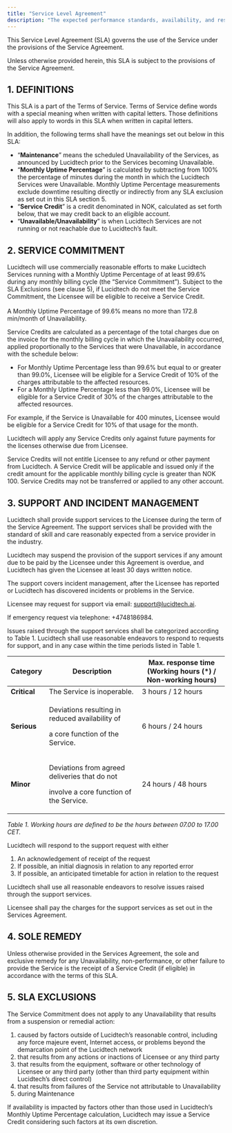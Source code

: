 ```yaml
---
title: "Service Level Agreement"
description: "The expected performance standards, availability, and responsibilities of the service provider."
---
```


This Service Level Agreement (SLA) governs the use of the Service under the provisions of the Service Agreement.

Unless otherwise provided herein, this SLA is subject to the provisions of the Service Agreement.

## **1. DEFINITIONS**

This SLA is a part of the Terms of Service. Terms of Service define words with a special meaning when written with capital letters. Those definitions will also apply to words in this SLA when written in capital letters.

In addition, the following terms shall have the meanings set out below in this SLA:

* “**Maintenance**” means the scheduled Unavailability of the Services, as announced by Lucidtech prior to the Services becoming Unavailable.
* “**Monthly Uptime Percentage**” is calculated by subtracting from 100% the percentage of minutes during the month in which the Lucidtech Services were Unavailable. Monthly Uptime Percentage measurements exclude downtime resulting directly or indirectly from any SLA exclusion as set out in this SLA section 5.
* “**Service Credit**” is a credit denominated in NOK, calculated as set forth below, that we may credit back to an eligible account.
* “**Unavailable/Unavailability**” is when Lucidtech Services are not running or not reachable due to Lucidtech’s fault.

## **2. SERVICE COMMITMENT**

Lucidtech will use commercially reasonable efforts to make Lucidtech Services running with a Monthly Uptime Percentage of at least 99.6% during any monthly billing cycle (the “Service Commitment”). Subject to the SLA Exclusions (see clause 5), if Lucidtech do not meet the Service Commitment, the Licensee will be eligible to receive a Service Credit.\
\
A Monthly Uptime Percentage of 99.6% means no more than 172.8 min/month of Unavailability.

Service Credits are calculated as a percentage of the total charges due on the invoice for the monthly billing cycle in which the Unavailability occurred, applied proportionally to the Services that were Unavailable, in accordance with the schedule below:

* For Monthly Uptime Percentage less than 99.6% but equal to or greater than 99.0%, Licensee will be eligible for a Service Credit of 10% of the charges attributable to the affected resources.
* For a Monthly Uptime Percentage less than 99.0%, Licensee will be eligible for a Service Credit of 30% of the charges attributable to the affected resources.

For example, if the Service is Unavailable for 400 minutes, Licensee would be eligible for a Service Credit for 10% of that usage for the month.

Lucidtech will apply any Service Credits only against future payments for the licenses otherwise due from Licensee.

Service Credits will not entitle Licensee to any refund or other payment from Lucidtech. A Service Credit will be applicable and issued only if the credit amount for the applicable monthly billing cycle is greater than NOK 100. Service Credits may not be transferred or applied to any other account.

## **3. SUPPORT AND INCIDENT MANAGEMENT**

Lucidtech shall provide support services to the Licensee during the term of the Service Agreement. The support services shall be provided with the standard of skill and care reasonably expected from a service provider in the industry.&#x20;

Lucidtech may suspend the provision of the support services if any amount due to be paid by the Licensee under this Agreement is overdue, and Lucidtech has given the Licensee at least 30 days written notice.

The support covers incident management, after the Licensee has reported or Lucidtech has discovered incidents or problems in the Service.&#x20;

Licensee may request for support via email:  [support@lucidtech.ai](mailto:support@lucidtech.ai).

If emergency request via telephone: +4748186984.

Issues raised through the support services shall be categorized according to Table 1. Lucidtech shall use reasonable endeavors to respond to requests for support, and in any case within the time periods listed in Table 1.

| **Category** | **Description** | Max. response time <br />(Working hours (*) / Non-working hours) |
| ------------ | -------------------------------------------------------------------------------------------------- | ------------------------------------------------------------------------------------------------------------------------------ |
| **Critical** | The Service is inoperable.                                                                         | 3 hours / 12 hours                                                                                                             |
| **Serious**  | <p>Deviations resulting in reduced availability of</p><p>a core function of the Service.</p>       | 6 hours / 24 hours                                                                                                             |
| **Minor**    | <p>Deviations from agreed deliveries that do not</p><p>involve a core function of the Service.</p> | 24 hours / 48 hours                                                                                                            |

&#x20; _Table 1. Working hours are defined to be the hours between 07.00 to 17.00 CET._

Lucidtech will respond to the support request with either

1. An acknowledgement of receipt of the request
2. If possible, an initial diagnosis in relation to any reported error
3. If possible, an anticipated timetable for action in relation to the request

Lucidtech shall use all reasonable endeavors to resolve issues raised through the support services.&#x20;

Licensee shall pay the charges for the support services as set out in the Services Agreement.

## **4. SOLE REMEDY**

Unless otherwise provided in the Services Agreement, the sole and exclusive remedy for any Unavailability, non-performance, or other failure to provide the Service is the receipt of a Service Credit (if eligible) in accordance with the terms of this SLA.

## **5. SLA EXCLUSIONS**

The Service Commitment does not apply to any Unavailability that results from a suspension or remedial action:

1. caused by factors outside of Lucidtech’s reasonable control, including any force majeure event, Internet access, or problems beyond the demarcation point of the Lucidtech network
2. that results from any actions or inactions of Licensee or any third party
3. that results from the equipment, software or other technology of Licensee or any third party (other than third party equipment within Lucidtech’s direct control)
4. that results from failures of the Service not attributable to Unavailability
5. during Maintenance

If availability is impacted by factors other than those used in Lucidtech’s Monthly Uptime Percentage calculation, Lucidtech may issue a Service Credit considering such factors at its own discretion.

